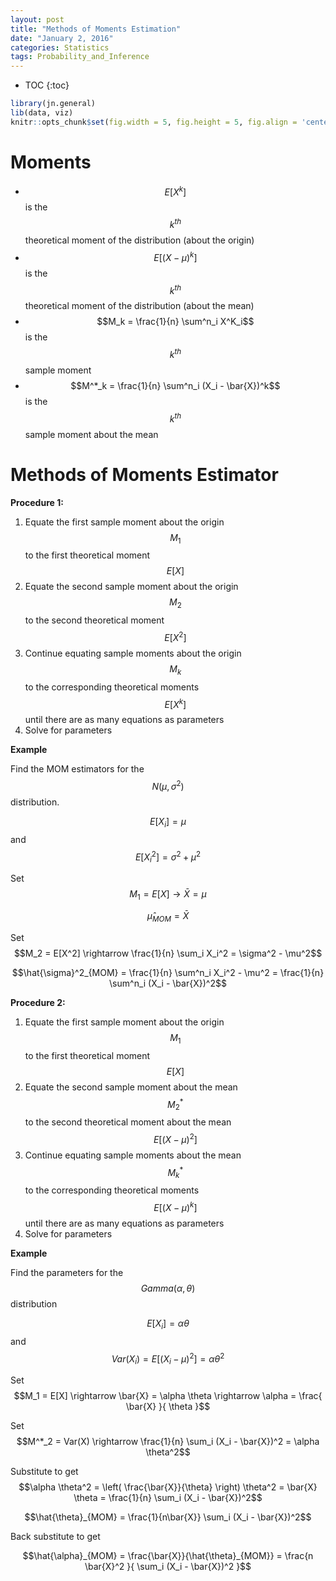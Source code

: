 ```yaml
---
layout: post
title: "Methods of Moments Estimation"
date: "January 2, 2016"
categories: Statistics
tags: Probability_and_Inference
---
```


* TOC
{:toc}

```r
library(jn.general)
lib(data, viz)
knitr::opts_chunk$set(fig.width = 5, fig.height = 5, fig.align = 'center')
```

# Moments

* $$E[X^k]$$ is the $$k^{th}$$ theoretical moment of the distribution (about the origin)
* $$E[(X - \mu)^k]$$ is the $$k^{th}$$ theoretical moment of the distribution (about the mean)
* $$M_k = \frac{1}{n} \sum^n_i X^K_i$$ is the $$k^{th}$$ sample moment
* $$M^*_k = \frac{1}{n} \sum^n_i (X_i - \bar{X})^k$$ is the $$k^{th}$$ sample moment about the mean

# Methods of Moments Estimator

**Procedure 1:**

1. Equate the first sample moment about the origin $$M_1$$ to the first theoretical moment $$E[X]$$
2. Equate the second sample moment about the origin $$M_2$$ to the second theoretical moment $$E[X^2]$$
3. Continue equating sample moments about the origin $$M_k$$ to the corresponding theoretical moments $$E[X^k]$$ until there are as many equations as parameters
4. Solve for parameters

**Example**

Find the MOM estimators for the $$N(\mu, \sigma^2)$$ distribution.

$$E[X_i] = \mu$$ and $$E[X_i^2] = \sigma^2 + \mu^2$$

Set $$M_1 = E[X] \rightarrow \bar{X} = \mu$$

$$\hat{\mu}_{MOM} = \bar{X}$$

Set $$M_2 = E[X^2] \rightarrow \frac{1}{n} \sum_i X_i^2 = \sigma^2 - \mu^2$$

$$\hat{\sigma}^2_{MOM} = \frac{1}{n} \sum^n_i X_i^2 - \mu^2 = \frac{1}{n} \sum^n_i (X_i - \bar{X})^2$$

**Procedure 2:**

1. Equate the first sample moment about the origin $$M_1$$ to the first theoretical moment $$E[X]$$
2. Equate the second sample moment about the mean $$M^*_2$$ to the second theoretical moment about the mean $$E[(X-\mu)^2]$$
3. Continue equating sample moments about the mean $$M^*_k$$ to the corresponding theoretical moments $$E[(X-\mu)^k]$$ until there are as many equations as parameters
4. Solve for parameters

**Example**

Find the parameters for the $$Gamma(\alpha, \theta)$$ distribution

$$E[X_i] = \alpha \theta$$ and $$Var(X_i) = E[(X_i - \mu)^2] = \alpha \theta^2$$


Set $$M_1 = E[X] \rightarrow \bar{X} = \alpha \theta \rightarrow \alpha = \frac{ \bar{X} }{ \theta }$$

Set $$M^*_2 = Var(X) \rightarrow \frac{1}{n} \sum_i (X_i - \bar{X})^2 = \alpha \theta^2$$

Substitute to get $$\alpha \theta^2 = \left( \frac{\bar{X}}{\theta} \right) \theta^2 = \bar{X} \theta = \frac{1}{n} \sum_i (X_i - \bar{X})^2$$

$$\hat{\theta}_{MOM} = \frac{1}{n\bar{X}} \sum_i (X_i - \bar{X})^2$$

Back substitute to get 

$$\hat{\alpha}_{MOM} = \frac{\bar{X}}{\hat{\theta}_{MOM}} = \frac{n \bar{X}^2 }{ \sum_i (X_i - \bar{X})^2 }$$

